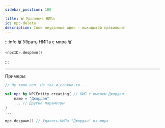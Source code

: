 ```yaml
---
sidebar_position: 100

title: 🗑️ Удаление НИПа
id: npc-delete
description: Свои неудачные идеи - выкидывай правильно!
---
```


:::info 🗑️ Убрать НИПа с мира 🗑️
```kts
<npcID>.despawn()
```
:::

---

Примеры:
```kts
// Ну типо лол. Не так и сложно-то...

val npc by NPCEntity.creating{ // НИП с именем Джордан
    name = "Джордан"
    ... // Другие параметры
}
...

npc.despawn() // Удалить НИПа "Джордан" из мира
```
